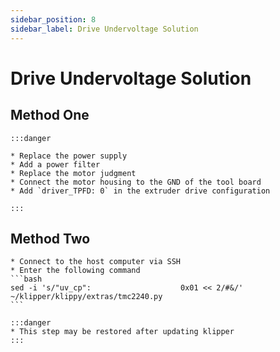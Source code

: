 ```yaml
---
sidebar_position: 8
sidebar_label: Drive Undervoltage Solution
---
```


# Drive Undervoltage Solution

## Method One

    :::danger

    * Replace the power supply
    * Add a power filter
    * Replace the motor judgment
    * Connect the motor housing to the GND of the tool board
    * Add `driver_TPFD: 0` in the extruder drive configuration

    :::

## Method Two
    * Connect to the host computer via SSH
    * Enter the following command
    ```bash
    sed -i 's/"uv_cp":                    0x01 << 2/#&/' ~/klipper/klippy/extras/tmc2240.py
    ```

    :::danger
    * This step may be restored after updating klipper
    :::
